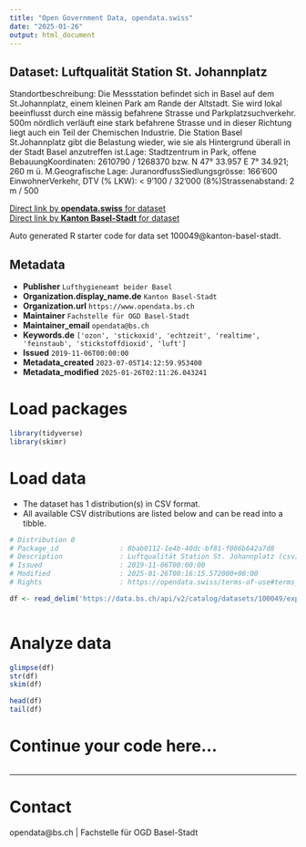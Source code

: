 ```yaml
---
title: "Open Government Data, opendata.swiss"
date: "2025-01-26"
output: html_document
---
```


## Dataset: Luftqualität Station St. Johannplatz

Standortbeschreibung: Die Messstation befindet sich in Basel auf dem St.Johannplatz, einem kleinen Park am Rande der Altstadt. Sie wird lokal beeinflusst durch eine mässig befahrene Strasse und Parkplatzsuchverkehr. 500m nördlich verläuft eine stark befahrene Strasse und in dieser Richtung liegt auch ein Teil der Chemischen Industrie. Die Station Basel St.Johannplatz gibt die Belastung wieder, wie sie als Hintergrund überall in der Stadt Basel anzutreffen ist.Lage: Stadtzentrum in Park, offene BebauungKoordinaten: 2610790 / 1268370 bzw. N 47° 33.957 E 7° 34.921; 260 m ü. M.Geografische Lage: JuranordfussSiedlungsgrösse: 166'600 EinwohnerVerkehr, DTV (% LKW): < 9'100 / 32'000 (8%)Strassenabstand: 2 m / 500

[Direct link by **opendata.swiss** for dataset](https://opendata.swiss/de/dataset/luftqualitat-station-st-johannplatz)<br>
[Direct link by **Kanton Basel-Stadt** for dataset](https://data.bs.ch/explore/dataset/100049/)

Auto generated R starter code for data set 100049@kanton-basel-stadt.

## Metadata

- **Publisher** `Lufthygieneamt beider Basel`
- **Organization.display_name.de** `Kanton Basel-Stadt`
- **Organization.url** `https://www.opendata.bs.ch`
- **Maintainer** `Fachstelle für OGD Basel-Stadt`
- **Maintainer_email** `opendata@bs.ch`
- **Keywords.de** `['ozon', 'stickoxid', 'echtzeit', 'realtime', 'feinstaub', 'stickstoffdioxid', 'luft']`
- **Issued** `2019-11-06T00:00:00`
- **Metadata_created** `2023-07-05T14:12:59.953400`
- **Metadata_modified** `2025-01-26T02:11:26.043241`


# Load packages

```r

library(tidyverse)
library(skimr)

```

# Load data

-   The dataset has 1 distribution(s) in CSV format.
-   All available CSV distributions are listed below and can be read into a tibble.

```r

# Distribution 0
# Package_id               : 8bab0112-1e4b-40dc-bf81-f086b642a7d8
# Description              : Luftqualität Station St. Johannplatz (csv)
# Issued                   : 2019-11-06T00:00:00
# Modified                 : 2025-01-26T00:16:15.572000+00:00
# Rights                   : https://opendata.swiss/terms-of-use#terms_by

df <- read_delim('https://data.bs.ch/api/v2/catalog/datasets/100049/exports/csv?use_labels=true')



```

# Analyze data

```r

glimpse(df)
str(df)
skim(df)

head(df)
tail(df)

```

# Continue your code here...

```r

```

------------------------------------------------------------------------

# Contact

opendata@bs.ch | Fachstelle für OGD Basel-Stadt
